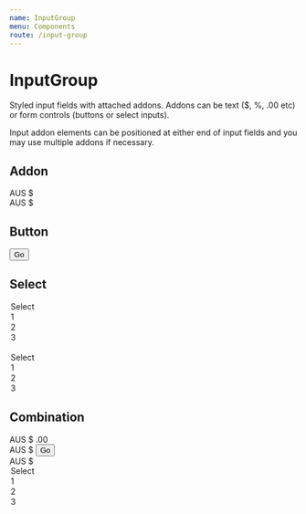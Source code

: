 ```yaml
---
name: InputGroup
menu: Components
route: /input-group
---
```



# InputGroup

Styled input fields with attached addons. Addons can be text (\$, %, .00 etc) or form controls (buttons or select inputs).

Input addon elements can be positioned at either end of input fields and you may use multiple addons if necessary.

## Addon

<Playground>
	<InputGroup>
		<Addon>AUS $</Addon>
		<TextInput />
	</InputGroup>
	<br />
	<InputGroup>
		<TextInput />
		<Addon>AUS $</Addon>
	</InputGroup>
</Playground>

## Button

<Playground>
	<InputGroup>
		<TextInput />
		<Button>Go</Button>
	</InputGroup>
</Playground>

## Select

<Playground>
	<InputGroup>
		<TextInput tag="select">
			<option>Select</option>
			<option>1</option>
			<option>2</option>
			<option>3</option>
		</TextInput>
		<TextInput />
	</InputGroup>
	<br />
	<InputGroup>
		<TextInput />
		<TextInput tag="select">
			<option>Select</option>
			<option>1</option>
			<option>2</option>
			<option>3</option>
		</TextInput>
	</InputGroup>
</Playground>

## Combination

<Playground>
	<InputGroup>
		<Addon>AUS $</Addon>
		<TextInput />
		<Addon>.00</Addon>
	</InputGroup>
	<br />
	<InputGroup>
		<Addon>AUS $</Addon>
		<TextInput />
		<Button>Go</Button>
	</InputGroup>
	<br />
	<InputGroup>
		<Addon>AUS $</Addon>
		<TextInput />
		<TextInput tag="select">
			<option>Select</option>
			<option>1</option>
			<option>2</option>
			<option>3</option>
		</TextInput>
	</InputGroup>
</Playground>

<PropsTable of={InputGroup} />
